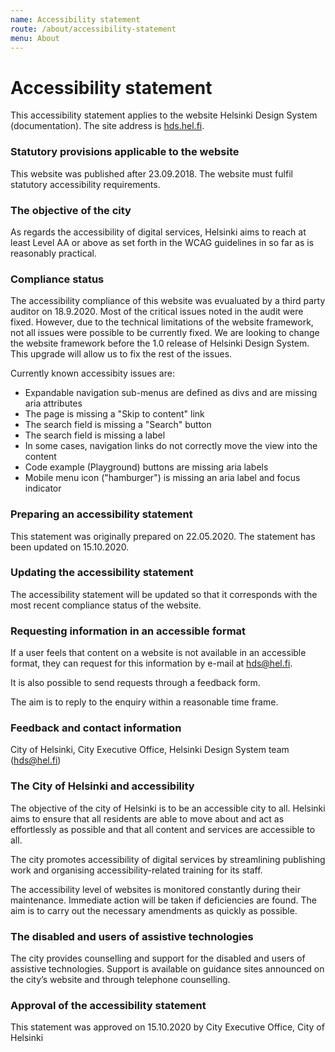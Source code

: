 ```yaml
---
name: Accessibility statement 
route: /about/accessibility-statement
menu: About
---
```



# Accessibility statement

This accessibility statement applies to the website Helsinki Design System (documentation). The site address is [hds.hel.fi](http://hds.hel.fi).

### Statutory provisions applicable to the website
This website was published after 23.09.2018. The website must fulfil statutory accessibility requirements.

### The objective of the city
As regards the accessibility of digital services, Helsinki aims to reach at least Level AA or above as set forth in the WCAG guidelines in so far as is reasonably practical.

### Compliance status
The accessibility compliance of this website was evualuated by a third party auditor on 18.9.2020. Most of the critical issues noted in the audit were fixed. However, due to the technical limitations of the website framework, not all issues were possible to be currently fixed. We are looking to change the website framework before the 1.0 release of Helsinki Design System. This upgrade will allow us to fix the rest of the issues.

Currently known accessibity issues are:
- Expandable navigation sub-menus are defined as divs and are missing aria attributes
- The page is missing a "Skip to content" link
- The search field is missing a "Search" button
- The search field is missing a label
- In some cases, navigation links do not correctly move the view into the content
- Code example (Playground) buttons are missing aria labels
- Mobile menu icon ("hamburger") is missing an aria label and focus indicator

### Preparing an accessibility statement
This statement was originally prepared on 22.05.2020. The statement has been updated on 15.10.2020.

### Updating the accessibility statement
The accessibility statement will be updated so that it corresponds with the most recent compliance status of the website.

### Requesting information in an accessible format
If a user feels that content on a website is not available in an accessible format, they can request for this information by e-mail at [hds@hel.fi](mailto:hds@hel.fi).

<p>It is also possible to send requests through a <Link href="https://www.hel.fi/helsinki/en/administration/participate/feedback" external>feedback form</Link>.</p>

The aim is to reply to the enquiry within a reasonable time frame.

### Feedback and contact information
City of Helsinki, City Executive Office, Helsinki Design System team ([hds@hel.fi](mailto:hds@hel.fi))

### The City of Helsinki and accessibility
The objective of the city of Helsinki is to be an accessible city to all. Helsinki aims to ensure that all residents are able to move about and act as effortlessly as possible and that all content and services are accessible to all.

The city promotes accessibility of digital services by streamlining publishing work and organising accessibility-related training for its staff.

The accessibility level of websites is monitored constantly during their maintenance. Immediate action will be taken if deficiencies are found. The aim is to carry out the necessary amendments as quickly as possible.

### The disabled and users of assistive technologies
The city provides counselling and support for the disabled and users of assistive technologies. Support is available on guidance sites announced on the city’s website and through telephone counselling.

### Approval of the accessibility statement
This statement was approved on 15.10.2020 by City Executive Office, City of Helsinki